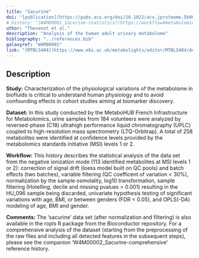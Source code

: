```yaml
---
title: "Sacurine"
doi: "[publication](https://pubs.acs.org/doi/10.1021/acs.jproteome.5b00354)"
# history: "[W4M00001_Sacurine-statistics](https://workflow4metabolomics.usegalaxy.fr/published/history?id=3052e053b71f3ff5)"
uthor: "Thevenot et al."
description: "Analysis of the human adult urinary metabolome"
bibliography: "../references.bib"
galaxyref: "W4M00001"
link: "[MTBLS404](https://www.ebi.ac.uk/metabolights/editor/MTBLS404/descriptors)"
---
```


## Description

**Study:** 
Characterization of the physiological variations of the metabolome in biofluids is critical to understand human physiology and to avoid confounding effects in cohort studies aiming at biomarker discovery.

**Dataset:** 
In this study conducted by the MetaboHUB French Infrastructure for Metabolomics, urine samples from 184 volunteers were analyzed by reversed-phase (C18) ultrahigh performance liquid chromatography (UPLC) coupled to high-resolution mass spectrometry (LTQ-Orbitrap). A total of 258 metabolites were identified at confidence levels provided by the metabolomics standards initiative (MSI) levels 1 or 2.

**Workflow:** 
This history describes the statistical analysis of the data set from the negative ionization mode (113 identified metabolites at MSI levels 1 or 2): correction of signal drift (loess model built on QC pools) and batch effects (two batches), variable filtering (QC coefficent of variation < 30%), normalization by the sample osmolality, log10 transformation, sample filtering (Hotelling, decile and missing pvalues > 0.001) resulting in the HU_096 sample being discarded, univariate hypothesis testing of significant variations with age, BMI, or between genders (FDR < 0.05), and OPLS(-DA) modeling of age, BMI and gender.

**Comments:** 
The ‘sacurine’ data set (after normalization and filtering) is also available in the ropls R package from the Bioconductor repository. For a comprehensive analysis of the dataset (starting from the preprocessing of the raw files and including all detected features in the subsequent steps), please see the companion ‘W4M00002_Sacurine-comprehensive’ reference history.